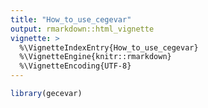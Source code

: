 ```yaml
---
title: "How_to_use_cegevar"
output: rmarkdown::html_vignette
vignette: >
  %\VignetteIndexEntry{How_to_use_cegevar}
  %\VignetteEngine{knitr::rmarkdown}
  %\VignetteEncoding{UTF-8}
---
```


```r
library(gecevar)
```
